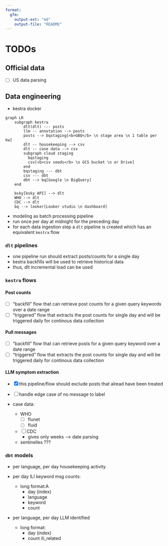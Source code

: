 ```yaml
---
format:
  gfm:
    output-ext: "md"
    output-file: "README"
---
```


# TODOs

## Official data
- [ ] US data parsing

## Data engineering

- kestra docker

```mermaid
graph LR
    subgraph kestra 
        dlt(dlt) --- posts
        llm -- annotation --> posts
        posts --> bqstaging[<b>GBQ</b> \n stage area \n 1 table per kw]
        dlt -- housekeeping --> csv
        dlt -- case data --> csv
        subgraph cloud staging
          bqstaging
          csv[<b>csv seeds</b> \n GCS bucket \n or Drive]
        end
        bqstaging --- dbt
        csv --- dbt
        dbt --> bq[Google \n BigQuery]
    end

    bsky[bsky API] --> dlt
    WHO --> dlt
    CDC --> dlt
    bq --> looker[Looker studio \n dashboard]
```

- modeling as batch processing pipeline
- run once per day at midnight for the preceding day
- for each data ingestion step a `dlt` pipeline is created which has an equivalent `kestra` flow

### `dlt` pipelines

- one pipeline run should extract posts/counts for a single day
- kestra backfills will be used to retrieve historical data
- thus, dlt incremental load can be used

### `kestra` flows

#### Post counts

 - [ ] "backfill" flow that can retrieve post counts for a given query keywords over a date range
 - [ ] "triggered" flow that extracts the post counts for single day and will be triggered daily for continous data collection

#### Pull messages

 - [ ] "backfill" flow that can retrieve posts for a given query keyword over a date range
 - [ ] "triggered" flow that extracts the post counts for single day and will be triggered daily for continous data collection

#### LLM symptom extraction

- [x] this pipeline/flow should exclude posts that alread have been treated
- [ ] handle edge case of no message to label

- case data:
  - WHO
    - [ ] flunet
    - [ ] fluid
  - [ ] CDC
    - gives only weeks --> date parsing
  - sentinelles ???

### `dbt` models

- per language, per day housekeeping activity

- per day ILI keyword msg counts:
  - long format:A
    - day (index)
    - language
    - keyword
    - count

- per language, per day LLM identified
  - long format:
    - day (index)
    - count ili_related

